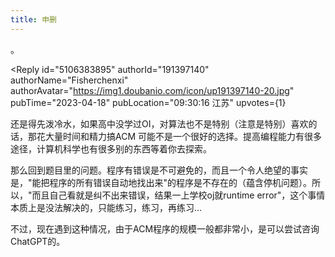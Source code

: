 ```yaml
---
title: 申删
---
```



<Forum groupName="真的需要这份文凭吗？" groupUrl="https://www.douban.com/group/fucking_diploma/" archivedAt="2025-05-16T14:36:19.417Z">
  <Post
    id="286946089"
    title="申删"
    url="https://www.douban.com/group/topic/286946089/?_spm_id=MjE5NzU3ODA3"
    pubTime="2023-04-18"
    highlightUserId="191397140"
  >
。

<Reply
  id="5106383895"
  authorId="191397140"
  authorName="Fisherchenxi"
  authorAvatar="https://img1.doubanio.com/icon/up191397140-20.jpg"
  pubTime="2023-04-18"
  pubLocation="09:30:16 江苏"
  upvotes={1}
>
还是得先泼冷水，如果高中没学过OI，对算法也不是特别（注意是特别）喜欢的话，那花大量时间和精力搞ACM
可能不是一个很好的选择。提高编程能力有很多途径，计算机科学也有很多别的东西等着你去探索。

那么回到题目里的问题。程序有错误是不可避免的，而且一个令人绝望的事实是，"能把程序的所有错误自动地找出来"的程序是不存在的（蕴含停机问题）。所以，"而且自己看就是纠不出来错误，结果一上学校oj就runtime
error"，这个事情本质上是没法解决的，只能练习，练习，再练习...

不过，现在遇到这种情况，由于ACM程序的规模一般都非常小，是可以尝试咨询ChatGPT的。
</Reply>
  </Post>
</Forum>
